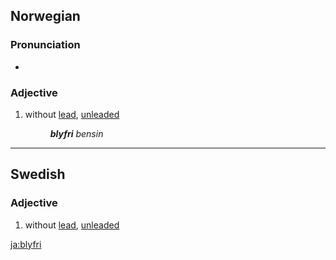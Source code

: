 ==Norwegian==

===Pronunciation===
* {{IPA|/bluifree/|lang=no}}

===Adjective===
{{head|no|adjective|uncomparable}}

# without [[lead]], [[unleaded]]
#: '''''blyfri''' bensin''

----

==Swedish==

===Adjective===
{{head|sv|adjective|uncomparable}}

# without [[lead]], [[unleaded]]

[[ja:blyfri]]